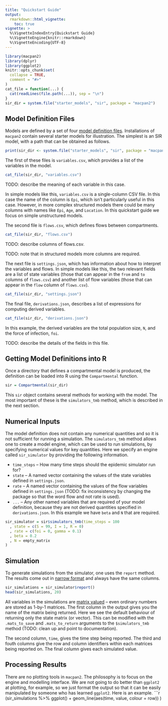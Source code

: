 ```yaml
---
title: "Quickstart Guide"
output: 
  rmarkdown::html_vignette:
    toc: true
vignette: >
  %\VignetteIndexEntry{Quickstart Guide}
  %\VignetteEngine{knitr::rmarkdown}
  %\VignetteEncoding{UTF-8}
---
```


```r
library(macpan2)
library(dplyr)
library(ggplot2)
knitr::opts_chunk$set(
  collapse = TRUE,
  comment = "#>"
)
cat_file = function(...) {
  cat(readLines(file.path(...)), sep = "\n")
}
sir_dir = system.file("starter_models", "sir", package = "macpan2")
```


## Model Definition Files

Models are defined by a set of four [model definition files](https://canmod.github.io/macpan2/articles/model_definitions). Installations of `macpan2` contain several starter models for illustration. The simplest is an SIR model, with a path that can be obtained as follows.
```r
print(sir_dir <- system.file("starter_models", "sir", package = "macpan2"))
```

The first of these files is `variables.csv`, which provides a list of the variables in the model.
```r
cat_file(sir_dir, "variables.csv")
```

TODO: describe the meaning of each variable in this case.

In simple models like this, `variables.csv` is a single-column CSV file. In this case the name of the column is `Epi`, which isn't particularly useful in this case.  However, in more complex structured models there could be many columns with names like `Epi`, `Age`, and `Location`. In this quickstart guide we focus on simple unstructured models.

The second file is `flows.csv`, which defines flows between compartments.
```r
cat_file(sir_dir, "flows.csv")
```

TODO: describe columns of flows.csv.

TODO: note that in structured models more columns are required.

The next file is `settings.json`, which has information about how to interpret the variables and flows.  In simple models like this, the two relevant fields are a list of state variables (those that can appear in the `from` and `to` columns of `flows.csv`) and another list of flow variables (those that can appear in the `flow` column of `flows.csv`).

```r
cat_file(sir_dir, "settings.json")
```

The final file, `derivations.json`, describes a list of expressions for computing derived variables.

```r
cat_file(sir_dir, "derivations.json")
```

In this example, the derived variables are the total population size, `N`, and the force of infection, `foi`.

TODO: describe the details of the fields in this file.

## Getting Model Definitions into R

Once a directory that defines a compartmental model is produced, the definition can be loaded into R using the `Compartmental` function.

```r
sir = Compartmental(sir_dir)
```

This `sir` object contains several methods for working with the model.  The most important of these is the `simulators_tmb` method, which is described in the next section.

## Numerical Inputs

The model definition does not contain any numerical quantities and so it is not sufficient for running a simulation. The `simulators_tmb` method allows one to create a model engine, which can be used to run simulations, by specifying numerical values for key quantities. Here we specify an engine called `sir_simulator` by providing the following information.

* `time_steps` -- How many time steps should the epidemic simulator run for?
* `state` -- A named vector containing the values of the state variables defined in `settings.json`.
* `rate` -- A named vector containing the values of the flow variables defined in `settings.json` (TODO: fix inconsistency by changing the package so that the word flow and not rate is used).
* `...` -- Any other named variables that are required of your model definition, because they are not derived quantities specified in `derivations.json`. In this example we have `beta` and `N` that are required.


```r
sir_simulator = sir$simulators_tmb(time_steps = 100
  , state = c(S = 99, I = 1, R = 0)
  , rate = c(foi = 0, gamma = 0.1)
  , beta = 0.2
  , N = empty_matrix
)
```

## Simulation

To generate simulations from the simulator, one uses the `report` method. The results come out in [narrow format](https://en.wikipedia.org/wiki/Wide_and_narrow_data) and always have the same columns.

```r
sir_simulations = sir_simulator$report()
head(sir_simulations, 20)
```

All variables in the simulations are [matrix valued](https://canmod.github.io/macpan2/articles/cpp_side#matrices) -- even ordinary numbers are stored as 1-by-1 matrices. The first column in the output gives you the name of the matrix being returned. Here we see the default behaviour of returning only the state matrix (or vector). This can be modified with the `.mats_to_save` and `.mats_to_return` arguments to the `$simulators_tmb` method (TODO: clean up and point to documentation).

The second column, `time`, gives the time step being reported. The third and fouth columns give the row and column identifiers within each matrices being reported on. The final column gives each simulated value.

## Processing Results

There are no plotting tools in `macpan2`. The philosophy is to focus on the engine and modelling interface. We are not going to do better than `ggplot2` at plotting, for example, so we just format the output so that it can be easily manipulated by someone who has learned `ggplot2`. Here is an example.
```r
(sir_simulations
 %>% ggplot()
 + geom_line(aes(time, value, colour = row))
)
